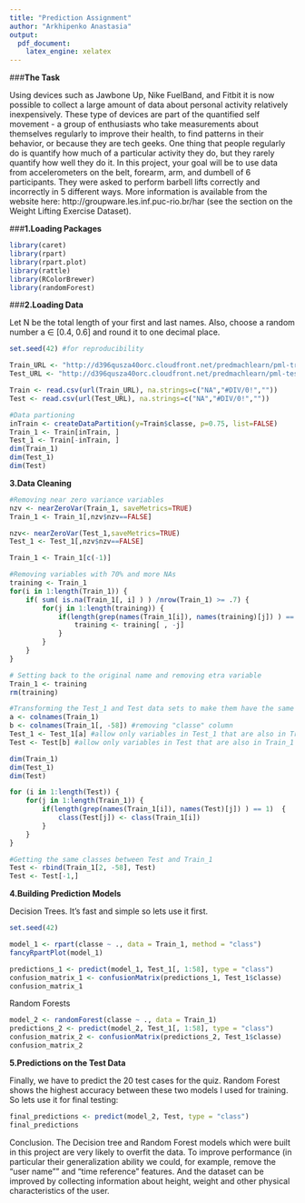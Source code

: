 ```yaml
---
title: "Prediction Assignment"
author: "Arkhipenko Anastasia"
output: 
  pdf_document: 
    latex_engine: xelatex
---
```

###**The Task ** 

Using devices such as Jawbone Up, Nike FuelBand, and Fitbit it is now possible to collect a large amount of data about personal activity relatively inexpensively. These type of devices are part of the quantified self movement - a group of enthusiasts who take measurements about themselves regularly to improve their health, to find patterns in their behavior, or because they are tech geeks. One thing that people regularly do is quantify how much of a particular activity they do, but they rarely quantify how well they do it. In this project, your goal will be to use data from accelerometers on the belt, forearm, arm, and dumbell of 6 participants. They were asked to perform barbell lifts correctly and incorrectly in 5 different ways. More information is available from the website here: http://groupware.les.inf.puc-rio.br/har (see the section on the Weight Lifting Exercise Dataset).

###**1.Loading Packages ** 

```r
library(caret)
library(rpart)
library(rpart.plot)
library(rattle)
library(RColorBrewer)
library(randomForest)
```

###**2.Loading Data **  

Let N be the total length of your first and last names. Also, choose a random number a ∈ [0.4, 0.6] and round it to one decimal place.

```r
set.seed(42) #for reproducibility

Train_URL <- "http://d396qusza40orc.cloudfront.net/predmachlearn/pml-training.csv"
Test_URL <- "http://d396qusza40orc.cloudfront.net/predmachlearn/pml-testing.csv"

Train <- read.csv(url(Train_URL), na.strings=c("NA","#DIV/0!",""))
Test <- read.csv(url(Test_URL), na.strings=c("NA","#DIV/0!",""))

#Data partioning
inTrain <- createDataPartition(y=Train$classe, p=0.75, list=FALSE)
Train_1 <- Train[inTrain, ]
Test_1 <- Train[-inTrain, ]
dim(Train_1)
dim(Test_1)
dim(Test)
```

**3.Data Cleaning **  

```r
#Removing near zero variance variables
nzv <- nearZeroVar(Train_1, saveMetrics=TRUE)
Train_1 <- Train_1[,nzv$nzv==FALSE]

nzv<- nearZeroVar(Test_1,saveMetrics=TRUE)
Test_1 <- Test_1[,nzv$nzv==FALSE]

Train_1 <- Train_1[c(-1)]

#Removing variables with 70% and more NAs
training <- Train_1
for(i in 1:length(Train_1)) {
    if( sum( is.na(Train_1[, i] ) ) /nrow(Train_1) >= .7) {
        for(j in 1:length(training)) {
            if(length(grep(names(Train_1[i]), names(training)[j]) ) == 1)  {
                training <- training[ , -j]
            }   
        } 
    }
}

# Setting back to the original name and removing etra variable
Train_1 <- training
rm(training)

#Transforming the Test_1 and Test data sets to make them have the same features
a <- colnames(Train_1)
b <- colnames(Train_1[, -58]) #removing "classe" column
Test_1 <- Test_1[a] #allow only variables in Test_1 that are also in Train_1
Test <- Test[b] #allow only variables in Test that are also in Train_1

dim(Train_1)
dim(Test_1)
dim(Test)

for (i in 1:length(Test)) {
    for(j in 1:length(Train_1)) {
        if(length(grep(names(Train_1[i]), names(Test)[j]) ) == 1)  {
            class(Test[j]) <- class(Train_1[i])
        }      
    }      
}

#Getting the same classes between Test and Train_1
Test <- rbind(Train_1[2, -58], Test)
Test <- Test[-1,]
```
  
**4.Building Prediction Models **  

Decision Trees.
It's fast and simple so lets use it first.

```r
set.seed(42)

model_1 <- rpart(classe ~ ., data = Train_1, method = "class")
fancyRpartPlot(model_1)
```

```r
predictions_1 <- predict(model_1, Test_1[, 1:58], type = "class")
confusion_matrix_1 <- confusionMatrix(predictions_1, Test_1$classe)
confusion_matrix_1
```

Random Forests 

```r
model_2 <- randomForest(classe ~ ., data = Train_1)
predictions_2 <- predict(model_2, Test_1[, 1:58], type = "class")
confusion_matrix_2 <- confusionMatrix(predictions_2, Test_1$classe)
confusion_matrix_2
```

**5.Predictions on the Test Data **  

Finally, we have to predict the 20 test cases for the quiz.
Random Forest shows the highest accuracy between these two models I used for training. So lets use it for final testing:

```r
final_predictions <- predict(model_2, Test, type = "class")
final_predictions

```

Conclusion.
The Decision tree and Random Forest models which were built in this project are very likely to overfit the data. To improve performance (in particular their generalization ability we could, for example, remove the "user name"" and "time reference" features. And the dataset can be improved by collecting information about height, weight and other physical characteristics of the user.
